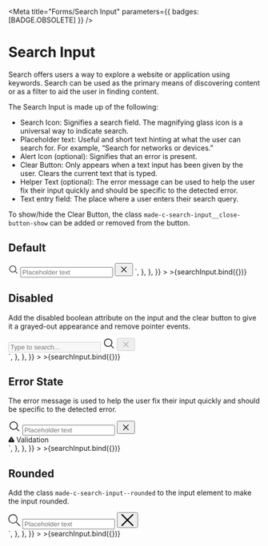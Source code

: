 
<Meta title="Forms/Search Input" parameters={{ badges: [BADGE.OBSOLETE] }} />


# Search Input

Search offers users a way to explore a website or application using keywords. Search can be used as the primary means of discovering content or as a filter to aid the user in finding content.

The Search Input is made up of the following:

- Search Icon: Signifies a search field. The magnifying glass icon is a universal way to indicate search.
- Placeholder text: Useful and short text hinting at what the user can search for. For example, “Search for networks or devices.”
- Alert Icon (optional): Signifies that an error is present. 
- Clear Button: Only appears when a text input has been given by the user. Clears the current text that is typed.
- Helper Text (optional): The error message can be used to help the user fix their input quickly and should be specific to the detected error.
- Text entry field: The place where a user enters their search query.

To show/hide the Clear Button, the class `made-c-search-input__close-button-show` can be added or removed from the button.

## Default

<Canvas>
  <Story
    name="Default"
    argTypes={{
      placeholder: {
        name: "Placeholder",
      },
      state: {
        name: "State",
        control: {
          type: "radio",
          options: ["default", "disabled", "error"],
        },
      },
      validationText: {
        name: "Validation Text",
      },
      rounded : {
        name: "Rounded Corners"
      }
    }}
    args={{
      name: "default",
      value: "",
      placeholder: "Type to search...",
      state: "default",
      validationText: "Validation",
      rounded: false,
    }}
    parameters={{
      controls: {
        exclude: ["name", "value"],
      },
      docs: {
        source: {
          code: `
<div class="made-c-form__element">
  <svg class="made-c-search-input__search-icon" width="20" height="20" viewBox="0 0 20 20" fill="none" xmlns="http://www.w3.org/2000/svg">
          <path fill-rule="evenodd" clip-rule="evenodd" d="M8.75 3.125C5.6434 3.125 3.125 5.6434 3.125 8.75C3.125 11.8566 5.6434 14.375 8.75 14.375C10.3035 14.375 11.7089 13.7461 12.7275 12.7275C13.7461 11.7089 14.375 10.3035 14.375 8.75C14.375 5.6434 11.8566 3.125 8.75 3.125ZM1.875 8.75C1.875 4.95304 4.95304 1.875 8.75 1.875C12.547 1.875 15.625 4.95304 15.625 8.75C15.625 10.4232 15.0266 11.9575 14.0333 13.1494L17.9419 17.0581C18.186 17.3021 18.186 17.6979 17.9419 17.9419C17.6979 18.186 17.3021 18.186 17.0581 17.9419L13.1494 14.0333C11.9575 15.0266 10.4232 15.625 8.75 15.625C4.95304 15.625 1.875 12.547 1.875 8.75Z" fill="currentColor" />
        </svg>
    <input
      type="text"
      id="default"
      name="default"
      class="made-c-search-input made-u-margin-bottom-2-x"
      placeholder="Placeholder text"
    />
    <button type="button" class="made-c-search-input__close-button">
      <svg width="20" height="20" viewBox="0 0 20 20" fill="none" xmlns="http://www.w3.org/2000/svg">
            <path fill-rule="evenodd" clip-rule="evenodd" d="M4.55806 4.55806C4.80214 4.31398 5.19786 4.31398 5.44194 4.55806L10 9.11612L14.5581 4.55806C14.8021 4.31398 15.1979 4.31398 15.4419 4.55806C15.686 4.80214 15.686 5.19786 15.4419 5.44194L10.8839 10L15.4419 14.5581C15.686 14.8021 15.686 15.1979 15.4419 15.4419C15.1979 15.686 14.8021 15.686 14.5581 15.4419L10 10.8839L5.44194 15.4419C5.19786 15.686 4.80214 15.686 4.55806 15.4419C4.31398 15.1979 4.31398 14.8021 4.55806 14.5581L9.11612 10L4.55806 5.44194C4.31398 5.19786 4.31398 4.80214 4.55806 4.55806Z" fill="currentColor" />
          </svg>
    </button>
  </div>
</div>
`,
        },
      },
    }}
  >
    >{searchInput.bind({})}
  </Story>
</Canvas>

## Disabled

Add the disabled boolean attribute on the input and the clear button to give it a grayed-out appearance and remove pointer events.

<Canvas>
  <Story
    name="Disabled State"
    argTypes={{
      placeholder: {
        name: "Placeholder",
      },
      state: {
        name: "State",
        control: {
          type: "radio",
          options: ["default", "disabled", "error"],
        },
      },
      validationText: {
        name: "Validation Text",
      },
      rounded : {
        name: "Rounded Corners"
      }
    }}
    args={{
      name: "disabled-state",
      value: "",
      placeholder: "Type to search...",
      state: "disabled",
      validationText: "Validation",
      rounded: false,
    }}
    parameters={{
      controls: {
        exclude: ["name", "value"],
      },
      docs: {
        source: {
          code: `
<div class="made-c-form__element">
  <div class="made-c-search-input__wrapper">
    <input
      type="text"
      id="default"
      name="default"
      class="made-c-search-input made-u-margin-bottom-2-x"
      placeholder="Type to search..."
      disabled
    />
      <svg class="made-c-search-input__search-icon" width="24" height="24" viewBox="0 0 24 24" fill="none" xmlns="http://www.w3.org/2000/svg">
          <path fill-rule="evenodd" clip-rule="evenodd" d="M10.5 3.75a6.75 6.75 0 100 13.5 6.75 6.75 0 000-13.5zM2.25 10.5a8.25 8.25 0 1114.59 5.28l4.69 4.69a.75.75 0 11-1.06 1.06l-4.69-4.69A8.25 8.25 0 012.25 10.5z" fill="currentColor" />
        </svg>
    <button type="button" class="made-c-search-input__close-button" disabled>
   <svg width="20" height="20" viewBox="0 0 20 20" fill="none" xmlns="http://www.w3.org/2000/svg">
            <path fill-rule="evenodd" clip-rule="evenodd" d="M4.55806 4.55806C4.80214 4.31398 5.19786 4.31398 5.44194 4.55806L10 9.11612L14.5581 4.55806C14.8021 4.31398 15.1979 4.31398 15.4419 4.55806C15.686 4.80214 15.686 5.19786 15.4419 5.44194L10.8839 10L15.4419 14.5581C15.686 14.8021 15.686 15.1979 15.4419 15.4419C15.1979 15.686 14.8021 15.686 14.5581 15.4419L10 10.8839L5.44194 15.4419C5.19786 15.686 4.80214 15.686 4.55806 15.4419C4.31398 15.1979 4.31398 14.8021 4.55806 14.5581L9.11612 10L4.55806 5.44194C4.31398 5.19786 4.31398 4.80214 4.55806 4.55806Z" fill="currentColor" />
          </svg>
    </button>
  </div>
</div>
`,
        },
      },
    }}
  >
    >{searchInput.bind({})}
  </Story>
</Canvas>

## Error State

The error message is used to help the user fix their input quickly and should be specific to the detected error.

<Canvas>
  <Story
    name="Error State"
    argTypes={{
      placeholder: {
        name: "Placeholder",
      },
      state: {
        name: "State",
        control: {
          type: "radio",
          options: ["default", "disabled", "error"],
        },
      },
      validationText: {
        name: "Validation Text",
      },
      rounded : {
        name: "Rounded Corners"
      }
    }}
    args={{
      name: "error-state",
      value: "",
      placeholder: "Type to search...",
      state: "error",
      validationText: "Validation",
      rounded: false,
    }}
    parameters={{
      controls: {
        exclude: ["name", "value"],
      },
      docs: {
        source: {
          code: `
<div class="made-c-form__element">
  <div class="made-c-search-input__wrapper">
       <svg class="made-c-search-input__search-icon" width="24" height="24" viewBox="0 0 24 24" fill="none" xmlns="http://www.w3.org/2000/svg">
          <path fill-rule="evenodd" clip-rule="evenodd" d="M10.5 3.75a6.75 6.75 0 100 13.5 6.75 6.75 0 000-13.5zM2.25 10.5a8.25 8.25 0 1114.59 5.28l4.69 4.69a.75.75 0 11-1.06 1.06l-4.69-4.69A8.25 8.25 0 012.25 10.5z" fill="currentColor" />
        </svg>
    <input
      type="text"
      id="default"
      name="default"
      class="made-c-search-input made-u-margin-bottom-2-x made-c-search-input--error"
      placeholder="Placeholder text"
    />
    <button type="button" class="made-c-search-input__close-button">
  <svg width="20" height="20" viewBox="0 0 20 20" fill="none" xmlns="http://www.w3.org/2000/svg">
            <path fill-rule="evenodd" clip-rule="evenodd" d="M4.55806 4.55806C4.80214 4.31398 5.19786 4.31398 5.44194 4.55806L10 9.11612L14.5581 4.55806C14.8021 4.31398 15.1979 4.31398 15.4419 4.55806C15.686 4.80214 15.686 5.19786 15.4419 5.44194L10.8839 10L15.4419 14.5581C15.686 14.8021 15.686 15.1979 15.4419 15.4419C15.1979 15.686 14.8021 15.686 14.5581 15.4419L10 10.8839L5.44194 15.4419C5.19786 15.686 4.80214 15.686 4.55806 15.4419C4.31398 15.1979 4.31398 14.8021 4.55806 14.5581L9.11612 10L4.55806 5.44194C4.31398 5.19786 4.31398 4.80214 4.55806 4.55806Z" fill="currentColor" />
          </svg>
    </button>
  </div>
  <div
    class="made-c-form__validation--error made-c-form__validation--search-input"
  >
     <svg class="made-u-margin-right-1-x made-u-flex-shrink-0" width="12" height="12" viewBox="0 0 12 12" fill="none" xmlns="http://www.w3.org/2000/svg">
            <path fill-rule="evenodd" clip-rule="evenodd" d="M4.495 1.87c.669-1.16 2.341-1.16 3.01 0l4.26 7.383c.668 1.159-.168 2.606-1.505 2.606H1.74c-1.337 0-2.173-1.447-1.505-2.606l4.26-7.384zm2.13 3.04a.543.543 0 10-1.086 0v2.484a.543.543 0 101.087 0V4.91zm-.542 3.927c-.3 0-.544.244-.544.544v.005c0 .3.244.543.544.543h.004c.3 0 .543-.244.543-.543V9.38c0-.3-.243-.544-.543-.544h-.004z" fill="currentColor" />
          </svg>
    Validation
  </div>
</div>
`,
        },
      },
    }}
  >
    >{searchInput.bind({})}
  </Story>
</Canvas>

## Rounded

Add the class `made-c-search-input--rounded` to the input element to make the input rounded.

<Canvas>
  <Story
    name="Rounded"
    argTypes={{
      placeholder: {
        name: "Placeholder",
      },
      state: {
        name: "State",
        control: {
          type: "radio",
          options: ["default", "disabled", "error"],
        },
      },
      validationText: {
        name: "Validation Text",
      },
      rounded : {
        name: "Rounded Corners"
      }
    }}
    args={{
      name: "rounded",
      value: "",
      placeholder: "Type to search...",
      state: "default",
      validationText: "Validation",
      rounded: true,
    }}
    parameters={{
      controls: {
        exclude: ["name", "value"],
      },
      docs: {
        source: {
          code: `
<div class="made-c-form__element">
  <div class="made-c-search-input__wrapper">
    <svg
      width="24"
      height="24"
      viewBox="0 0 24 24"
      xmlns="http://www.w3.org/2000/svg"
      class="made-c-search-input__search-icon"
    >
      <title>search</title>
      <path
        d="M9.083 0a9.083 9.083 0 016.936 14.948L24 22.93 22.93 24l-7.982-7.981A9.083 9.083 0 119.083 0zm.093 1.412a7.765 7.765 0 100 15.53 7.765 7.765 0 000-15.53z"
        fill="currentColor"
        fill-rule="evenodd"
      />
    </svg>
    <input
      type="text"
      id="default"
      name="default"
      class="made-c-search-input made-c-search-input--rounded made-u-margin-bottom-2-x"
      placeholder="Placeholder text"
    />
    <button type="button" class="made-c-search-input__close-button">
      <svg
        xmlns="http://www.w3.org/2000/svg"
        width="26"
        height="25"
        viewBox="0 0 26 25"
        className="made-c-search-input__close-button-icon"
      >
        <title>close</title>
        <path
          d="M23.585.146l1.768 1.768-10.586 10.585 10.586 10.585-1.768 1.768L13 14.266 2.415 24.852.647 23.084 11.233 12.5.647 1.914 2.415.146 13 10.732 23.585.146z"
          fill="currentColor"
          fill-rule="evenodd"
        />
      </svg>
    </button>
  </div>
</div>
`,
        },
      },
    }}
  >
    >{searchInput.bind({})}
  </Story>
</Canvas>